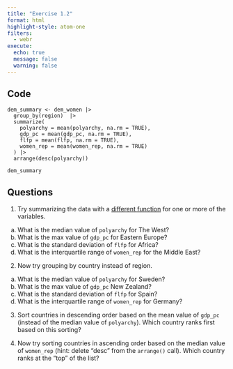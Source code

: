 ---
title: "Exercise 1.2"
format: html
highlight-style: atom-one
filters:
  - webr
execute:
  echo: true
  message: false
  warning: false
---

## Code

```{=html}
<script type="module">
await globalThis.webR.evalRVoid(`
download.file(
  'https://raw.githubusercontent.com/eteitelbaum/dataviz-summer-2023/main/modules/data/dem_women.csv',
  'dem_women.csv'
)

webr::install(c("dplyr", "readr"))

library(dplyr)
library(readr)
dem_women <- read_csv("dem_women.csv")
`)
</script>	
```

```{webr}
dem_summary <- dem_women |> 
  group_by(region)  |> 
  summarize(
    polyarchy = mean(polyarchy, na.rm = TRUE),
    gdp_pc = mean(gdp_pc, na.rm = TRUE), 
    flfp = mean(flfp, na.rm = TRUE), 
    women_rep = mean(women_rep, na.rm = TRUE)
  ) |> 
  arrange(desc(polyarchy)) 

dem_summary
```

## Questions

1. Try summarizing the data with a [different function](https://dplyr.tidyverse.org/reference/summarise.html#useful-functions) for one or more of the variables. 
  a. What is the median value of `polyarchy` for The West?
  b. What is the max value of `gdp_pc` for Eastern Europe?
  c. What is the standard deviation of `flfp` for Africa?
  d. What is the interquartile range of `women_rep` for the Middle East?

2. Now try grouping by country instead of region. 

  a. What is the median value of `polyarchy` for Sweden?
  b. What is the max value of `gdp_pc` New Zealand?
  c. What is the standard deviation of `flfp` for Spain?
  d. What is the interquartile range of `women_rep` for Germany?

3. Sort countries in descending order based on the mean value of `gdp_pc` (instead of the median value of `polyarchy`). Which country ranks first based on this sorting?

4. Now try sorting countries in ascending order based on the median value of `women_rep` (hint: delete "desc" from the `arrange()` call). Which country ranks at the "top" of the list?
